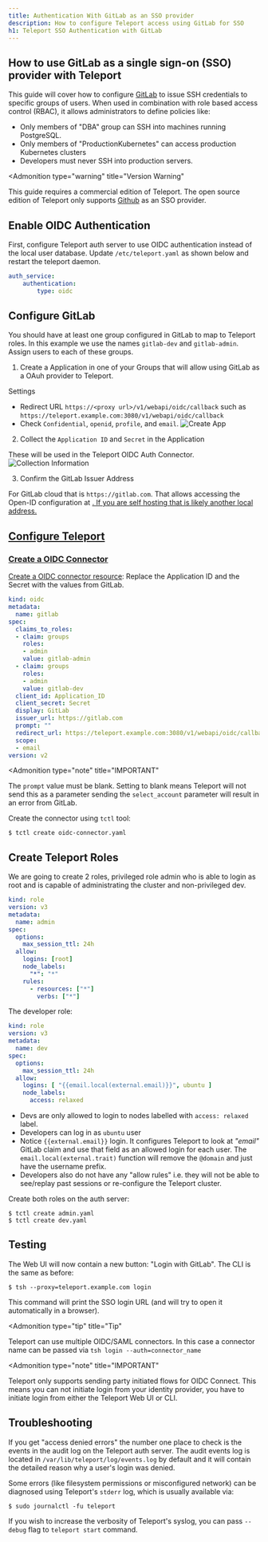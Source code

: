 ```yaml
---
title: Authentication With GitLab as an SSO provider
description: How to configure Teleport access using GitLab for SSO
h1: Teleport SSO Authentication with GitLab
---
```


## How to use GitLab as a single sign-on (SSO) provider with Teleport

This guide will cover how to configure [GitLab](https://www.gitlab.com/) to issue
SSH credentials to specific groups of users. When used in combination with role
based access control (RBAC), it allows administrators to define policies
like:

- Only members of "DBA" group can SSH into machines running PostgreSQL.
- Only members of "ProductionKubernetes" can access production Kubernetes clusters
- Developers must never SSH into production servers.

<Admonition
  type="warning"
  title="Version Warning"
>
  This guide requires a commercial edition of Teleport. The open source
  edition of Teleport only supports [Github](../../admin-guide.mdx#github-oauth-20) as
  an SSO provider.
</Admonition>

## Enable OIDC Authentication

First, configure Teleport auth server to use OIDC authentication instead of the local
user database. Update `/etc/teleport.yaml` as shown below and restart the
teleport daemon.

```yaml
auth_service:
    authentication:
        type: oidc
```

## Configure GitLab
You should have at least one group configured in GitLab to map to Teleport roles. In this example we use the names `gitlab-dev` and `gitlab-admin`.  Assign users to each of these groups.
1. Create a Application in one of your Groups that will allow using GitLab as a OAuh provider to Teleport.

Settings

- Redirect URL `https://<proxy url>/v1/webapi/oidc/callback` such as `https://teleport.example.com:3080/v1/webapi/oidc/callback`
- Check `Confidential`, `openid`, `profile`, and `email`.
![Create App](../../../img/sso/gitlab/gitlab-oidc-0.png)

2. Collect the `Application ID` and `Secret` in the Application

These will be used in the Teleport OIDC Auth Connector.
![Collection Information](../../../img/sso/gitlab/gitlab-oidc-1.png)

3. Confirm the GitLab Issuer Address

For GitLab cloud that is `https://gitlab.com`. That allows accessing the Open-ID configuration at <a href="https://gitlab.com/.well-known/openid-configuration"/>.  If you are self hosting that is likely another local address.


## Configure Teleport


### Create a OIDC Connector

Create a OIDC connector [resource](../../admin-guide.mdx#resources):
Replace the Application ID and the Secret with the values from GitLab.

```yaml
kind: oidc
metadata:
  name: gitlab
spec:
  claims_to_roles:
  - claim: groups
    roles:
    - admin
    value: gitlab-admin
  - claim: groups
    roles:
    - admin
    value: gitlab-dev
  client_id: Application_ID
  client_secret: Secret
  display: GitLab
  issuer_url: https://gitlab.com
  prompt: ""
  redirect_url: https://teleport.example.com:3080/v1/webapi/oidc/callback
  scope:
  - email
version: v2
```

<Admonition
  type="note"
  title="IMPORTANT"
>
  The `prompt` value must be blank.  Setting to blank means Teleport will not send this as a parameter sending the `select_account` parameter will result in an error from GitLab.
</Admonition>

Create the connector using `tctl` tool:

```bsh
$ tctl create oidc-connector.yaml
```

## Create Teleport Roles

We are going to create 2 roles, privileged role admin who is able to login as
root and is capable of administrating the cluster and non-privileged dev.

```yaml
kind: role
version: v3
metadata:
  name: admin
spec:
  options:
    max_session_ttl: 24h
  allow:
    logins: [root]
    node_labels:
      "*": "*"
    rules:
      - resources: ["*"]
        verbs: ["*"]
```

The developer role:

```yaml
kind: role
version: v3
metadata:
  name: dev
spec:
  options:
    max_session_ttl: 24h
  allow:
    logins: [ "{{email.local(external.email)}}", ubuntu ]
    node_labels:
      access: relaxed
```

- Devs are only allowed to login to nodes labelled with `access: relaxed` label.
- Developers can log in as `ubuntu` user
- Notice `{{external.email}}` login. It configures Teleport to look at
  *"email"* GitLab claim and use that field as an allowed login for each user.  The `email.local(external.trait)` function will remove the `@domain` and just have the username prefix.
- Developers also do not have any "allow rules" i.e. they will not be able to
  see/replay past sessions or re-configure the Teleport cluster.

Create both roles on the auth server:

```bsh
$ tctl create admin.yaml
$ tctl create dev.yaml
```

## Testing

The Web UI will now contain a new button: "Login with GitLab". The CLI is
the same as before:

```bsh
$ tsh --proxy=teleport.example.com login
```

This command will print the SSO login URL (and will try to open it
automatically in a browser).

<Admonition
  type="tip"
  title="Tip"
>
  Teleport can use multiple OIDC/SAML connectors. In this case a connector name
  can be passed via `tsh login --auth=connector_name`
</Admonition>

<Admonition
  type="note"
  title="IMPORTANT"
>
  Teleport only supports sending party initiated flows for OIDC Connect. This
  means you can not initiate login from your identity provider, you have to
  initiate login from either the Teleport Web UI or CLI.
</Admonition>

## Troubleshooting

If you get "access denied errors" the number one place to check is the events in the audit
log on the Teleport auth server. The audit events log is located in `/var/lib/teleport/log/events.log` by
default and it will contain the detailed reason why a user's login was denied.

Some errors (like filesystem permissions or misconfigured network) can be
diagnosed using Teleport's `stderr` log, which is usually available via:

```bsh
$ sudo journalctl -fu teleport
```

If you wish to increase the verbosity of Teleport's syslog, you can pass
`--debug` flag to `teleport start` command.

